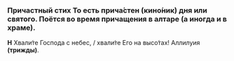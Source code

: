 
### Причастный стих <Tooltip>То есть прича́стен (кино́ник) дня или святого. Поётся во время прича­ще­ния в алтаре (а иногда и в храме).</Tooltip>

**Н** Хвали́те Господа с небес, / хвали́те Его на высо́тах! Аллилуия **(трижды)**.
